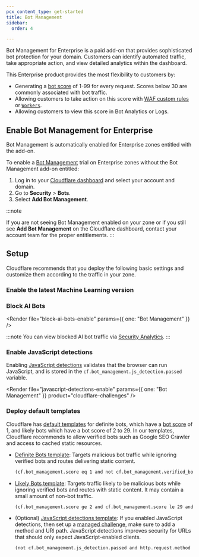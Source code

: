 ```yaml
---
pcx_content_type: get-started
title: Bot Management
sidebar:
  order: 4

---
```



Bot Management for Enterprise is a paid add-on that provides sophisticated bot protection for your domain. Customers can identify automated traffic, take appropriate action, and view detailed analytics within the dashboard.

This Enterprise product provides the most flexibility to customers by:

- Generating a [bot score](/bots/concepts/bot-score/) of 1-99 for every request. Scores below 30 are commonly associated with bot traffic.
- Allowing customers to take action on this score with [WAF custom rules](/waf/custom-rules/) or [`Workers`](/workers/runtime-apis/request/#incomingrequestcfproperties).
- Allowing customers to view this score in Bot Analytics or Logs.

## Enable Bot Management for Enterprise

Bot Management is automatically enabled for Enterprise zones entitled with the add-on.

To enable a [Bot Management](https://dash.cloudflare.com/?to=/:account/:zone/security/bots) trial on Enterprise zones without the Bot Management add-on entitled:

1. Log in to your [Cloudflare dashboard](https://dash.cloudflare.com/) and select your account and domain.
2. Go to **Security** > **Bots**.
3. Select **Add Bot Management**.

:::note

If you are not seeing Bot Management enabled on your zone or if you still see **Add Bot Management** on the Cloudflare dashboard, contact your account team for the proper entitlements.
:::

## Setup

Cloudflare recommends that you deploy the following basic settings and customize them according to the traffic in your zone.

### Enable the latest Machine Learning version

<Render file="latest-ml-model-enable" />

### Block AI Bots

<Render file="block-ai-bots-enable" params={{ one: "Bot Management" }} />

:::note
You can view blocked AI bot traffic via [Security Analytics](/waf/analytics/security-analytics/).
:::

### Enable JavaScript detections

Enabling [JavaScript detections](/bots/additional-configurations/javascript-detections/) validates that the browser can run JavaScript, and is stored in the `cf.bot_management.js_detection.passed` variable.

<Render file="javascript-detections-enable" params={{ one: "Bot Management" }} product="cloudflare-challenges" />

### Deploy default templates

Cloudflare has [default templates](https://dash.cloudflare.com/?to=/:account/:zone/security/security-rules?template=bot_traffic) for definite bots, which have a [bot score](/bots/concepts/bot-score/) of 1, and likely bots which have a bot score of 2 to 29. In our templates, Cloudflare recommends to allow verified bots such as Google SEO Crawler and access to cached static resources.

- [Definite Bots template](https://dash.cloudflare.com/?to=/:account/:zone:/security/security-rules/custom-rules/create?template=Definitely%20Bots): Targets malicious bot traffic while ignoring verified bots and routes delivering static content.

    ```txt wrap
    (cf.bot_management.score eq 1 and not cf.bot_management.verified_bot and not cf.bot_management.static_resource)
    ```

- [Likely Bots template](https://dash.cloudflare.com/?to=/:account/:zone/security/security-rules/custom-rules/create?template=Likely%20Bots): Targets traffic likely to be malicious bots while ignoring verified bots and routes with static content. It may contain a small amount of non-bot traffic.

    ```txt wrap
    (cf.bot_management.score ge 2 and cf.bot_management.score le 29 and not cf.bot_management.verified_bot and not cf.bot_management.static_resource)
    ```

- (Optional) [JavaScript detections template](https://dash.cloudflare.com/?to=/:account/:zone/security/security-rules/custom-rules/create?template=JavaScript%20Verified%20URLs): If you enabled JavaScript detections, then set up a [managed challenge](/cloudflare-challenges/challenge-types/challenge-pages/#managed-challenge-recommended), make sure to add a method and URI path. JavaScript detections improves security for URLs that should only expect JavaScript-enabled clients.

    ```txt wrap
    (not cf.bot_management.js_detection.passed and http.request.method eq "" and http.request.uri.path in {""})
    ```
